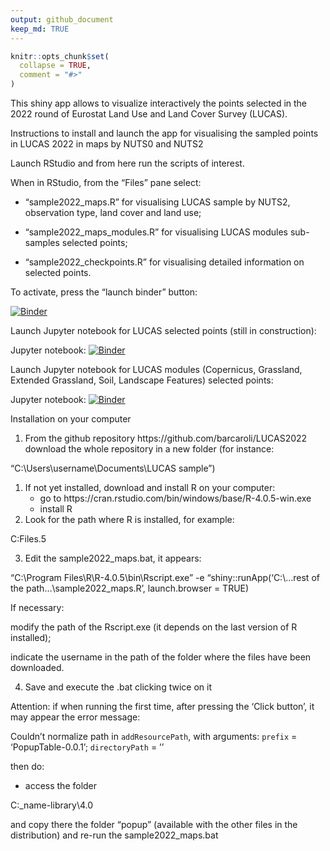 ---
output: github_document
keep_md: TRUE
---

<!-- README.md is generated from README.Rmd. Please edit README.Rmd file -->

```{r, echo = FALSE}
knitr::opts_chunk$set(
  collapse = TRUE,
  comment = "#>"
)
```


This shiny app allows to visualize interactively the points selected in the 2022 round of Eurostat Land Use and Land Cover Survey (LUCAS). 

#################################################################
Instructions to install and launch
the app for visualising the sampled 
points in LUCAS 2022 in maps
by NUTS0 and NUTS2


#################################################################

Launch RStudio and from here run the scripts of interest.

When in RStudio, from the "Files" pane select:

- "sample2022_maps.R" for visualising LUCAS sample by NUTS2, observation type, land cover and land use;

- "sample2022_maps_modules.R" for visualising LUCAS modules sub-samples selected points;

- "sample2022_checkpoints.R" for visualising detailed information on selected points.

To activate, press the "launch binder" button:

[![Binder](http://mybinder.org/badge_logo.svg)](http://mybinder.org/v2/gh/barcaroli/LUCAS2022ShinyApp/HEAD?urlpath=rstudio)


#################################################################

Launch Jupyter notebook for LUCAS selected points (still in construction):

Jupyter notebook: [![Binder](https://mybinder.org/badge_logo.svg)](https://mybinder.org/v2/gh/barcaroli/LUCAS2022ShinyApp/HEAD?filepath=LUCAS_selected_points.ipynb)


Launch Jupyter notebook for LUCAS modules (Copernicus, Grassland, Extended Grassland, Soil, Landscape Features) selected points:

Jupyter notebook: [![Binder](https://mybinder.org/badge_logo.svg)](https://mybinder.org/v2/gh/barcaroli/LUCAS2022ShinyApp/HEAD?filepath=LUCAS_modules_selected_points.ipynb)


#################################################################

Installation on your computer

#################################################################

1. From the github repository
https://github.com/barcaroli/LUCAS2022
download the whole repository in a new folder (for instance:

"C:\\Users\\username\\Documents\\LUCAS sample")

1. If not yet installed, download and install R on your computer:
	- go to https://cran.rstudio.com/bin/windows/base/R-4.0.5-win.exe
	- install R

2. Look for the path where R is installed, for example: 

C:\Program Files\R\R-4.0.5

3. Edit the sample2022_maps.bat, it appears:

"C:\\Program Files\\R\\R-4.0.5\\bin\\Rscript.exe" -e "shiny::runApp('C:\\...rest of the path...\\sample2022_maps.R', launch.browser = TRUE)

If necessary: 

modify the path of the Rscript.exe (it depends on the last version of R installed);

indicate the username in the path of the folder where the files have been downloaded.
	
4. Save and execute the .bat clicking twice on it

#####################################

Attention: if when running the first time, after pressing the 'Click button', it may appear the error message:

Couldn't normalize path in `addResourcePath`, with arguments: `prefix` = 'PopupTable-0.0.1'; `directoryPath` = ''  

then do:

- access the folder 

C:\Users\user_name\Documents\R\win-library\4.0\mapview\htmlwidgets\lib

and copy there the folder "popup" (available with the other files in the distribution) and re-run the sample2022_maps.bat

